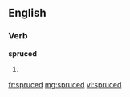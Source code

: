 ==English==

===Verb===
'''spruced'''

# {{past of|[[spruce]]}}

[[fr:spruced]]
[[mg:spruced]]
[[vi:spruced]]